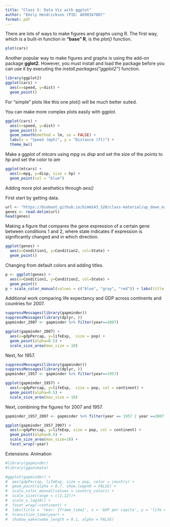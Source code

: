 ```yaml
---
title: "Class 5: Data Viz with ggplot"
author: "Emily Hendrickson (PID: A69034780)"
format: pdf
---
```


There are lots of ways to make figures and graphs using R. The first way, which is a built-in function in **"base" R**, is the *plot()* function.

```r
plot(cars)
```

Another popular way to make figures and graphs is using the add-on package **gglot2**. However, you must install and load the package before you can use it by executing the *install.packages("ggplot2")* function.

```r
library(ggplot2)
ggplot(cars) + 
  aes(x=speed, y=dist) +
  geom_point()
```

For "simple" plots like this one plot() will be much better suited.

You can make more complex plots easily with ggplot.

```r
ggplot(cars) + 
  aes(x=speed, y=dist) +
  geom_point() + 
  geom_smooth(method = lm, se = FALSE) + 
  labs(x = "Speed (mph)", y = "Distance (ft)") + 
  theme_bw()
```

Make a ggplot of *mtcars* using *mpg* vs *disp* and set the size of the points to *hp* and set the color to *am*

```r
ggplot(mtcars) + 
  aes(x=mpg, y=disp, size = hp) +
  geom_point(col = "blue")
```

Adding more plot aesthetics through *aes()*

First start by getting data.

```r
url <- "https://bioboot.github.io/bimm143_S20/class-material/up_down_expression.txt"
genes <- read.delim(url)
head(genes)

```

Making a figure that compares the gene expression of a certain gene between conditions 1 and 2, where state indicates if expression is significantly changed and in which direction.

```r
ggplot(genes) + 
  aes(x=Condition1, y=Condition2, col=State) +
  geom_point()
```

Changing from default colors and adding titles.

```r
p <- ggplot(genes) + 
  aes(x=Condition1, y=Condition2, col=State) +
  geom_point()
p + scale_color_manual(values = c("blue", "gray", "red")) + labs(title = "Gene Expresion Changes Upon Drug Treatment", x="Control (no drug)", y="Drug Treatment")
```

Additional work comparing life expectancy and GDP across continents and countries for 2007.

```r
suppressMessages(library(gapminder))
suppressMessages(library(dplyr, ))
gapminder_2007 <- gapminder %>% filter(year==2007)

ggplot(gapminder_2007) + 
  aes(x=gdpPercap, y=lifeExp,  size = pop) +
  geom_point(alpha=0.5) +
  scale_size_area(max_size = 10)

```

Next, for 1957.

```r
suppressMessages(library(gapminder))
suppressMessages(library(dplyr, ))
gapminder_1957 <- gapminder %>% filter(year==1957)

ggplot(gapminder_1957) + 
  aes(x=gdpPercap, y=lifeExp,  size = pop, col = continent) +
  geom_point(alpha=0.5) +
  scale_size_area(max_size = 10)
```

Next, combining the figures for 2007 and 1957. 

```r
gapminder_1957_2007 <- gapminder %>% filter(year == 1957 | year ==2007)

ggplot(gapminder_1957_2007) +
  aes(x=gdpPercap, y=lifeExp, size = pop, col = continent) +
  geom_point(alpha=0.5) +
  scale_size_area(max_size=10) +
  facet_wrap(~year)
```

Extensions: Animation

```r
#library(gapminder)
#library(gganimate)

#ggplot(gapminder) + 
#  aes(gdpPercap, lifeExp, size = pop, color = country) +
#  geom_point(alpha = 0.7, show.legend = FALSE) +
#  scale_color_manual(values = country_colors) + 
#  scale_size(range = c(2,12))+ 
#  scale_x_log10() + 
#  facet_wrap(~continent) +
#  labs(title = 'Year: {frame_time}', x = 'GDP per capita', y = 'life expectancy') +
#  transition_time(year) + 
#  shadow_wake(wake_length = 0.1, alpha = FALSE)
  
```

